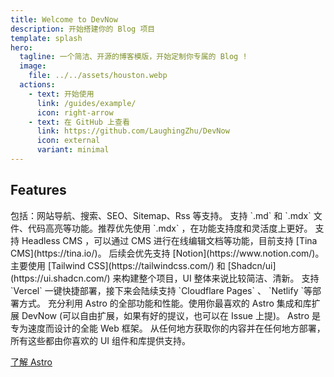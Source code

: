 ```yaml
---
title: Welcome to DevNow
description: 开始搭建你的 Blog 项目
template: splash
hero:
  tagline: 一个简洁、开源的博客模版，开始定制你专属的 Blog !
  image:
    file: ../../assets/houston.webp
  actions:
    - text: 开始使用
      link: /guides/example/
      icon: right-arrow
    - text: 在 GitHub 上查看
      link: https://github.com/LaughingZhu/DevNow
      icon: external
      variant: minimal
---
```



## Features

<CardGrid stagger>
	<Card title="对搜索引擎友好的博客模版" icon="open-book">
		包括：网站导航、搜索、SEO、Sitemap、Rss 等支持。
	</Card>
	<Card title="Markdown、MDX" icon="document">
		支持 `.md` 和 `.mdx` 文件、代码高亮等功能。推荐优先使用 `.mdx` ，在功能支持度和灵活度上更好。
	</Card>
	<Card title="Headless CMS" icon="puzzle">
		支持 Headless CMS ，可以通过 CMS 进行在线编辑文档等功能，目前支持 [Tina CMS](https://tina.io/)。
		后续会优先支持 [Notion](https://www.notion.com/)。
	</Card>
	<Card title="Beautiful UI" icon="rocket">
		主要使用 [Tailwind CSS](https://tailwindcss.com/) 和 [Shadcn/ui](https://ui.shadcn.com/) 来构建整个项目，UI 整体来说比较简洁、清新。
	</Card>
	<Card title="Deploy" icon="rocket">
		支持 `Vercel` 一键快捷部署，接下来会陆续支持 `Cloudflare Pages` 、 `Netlify `等部署方式。
	</Card>
	<Card title="由 Astro 提供支持" icon="rocket">
		充分利用 Astro 的全部功能和性能。使用你最喜欢的 Astro 集成和库扩展
		DevNow (可以自由扩展，如果有好的提议，也可以在 Issue 上提)。
	</Card>

</CardGrid>

<AboutAstro title="由以下提供支持">
Astro 是专为速度而设计的全能 Web 框架。
从任何地方获取你的内容并在任何地方部署，所有这些都由你喜欢的 UI 组件和库提供支持。

[了解 Astro](https://astro.build/)

</AboutAstro>